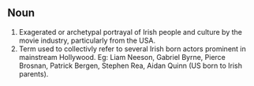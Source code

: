 ==Noun==
#Exagerated or archetypal portrayal of Irish people and culture by the movie industry, particularly from the USA.
#Term used to collectivly refer to several Irish born actors prominent in mainstream Hollywood. Eg: Liam Neeson, Gabriel Byrne, Pierce Brosnan, Patrick Bergen, Stephen Rea, Aidan Quinn (US born to Irish parents).